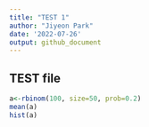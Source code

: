 ```yaml
---
title: "TEST 1"
author: "Jiyeon Park"
date: '2022-07-26'
output: github_document
---
```


## TEST file

```r
a<-rbinom(100, size=50, prob=0.2)
mean(a)
hist(a)
```